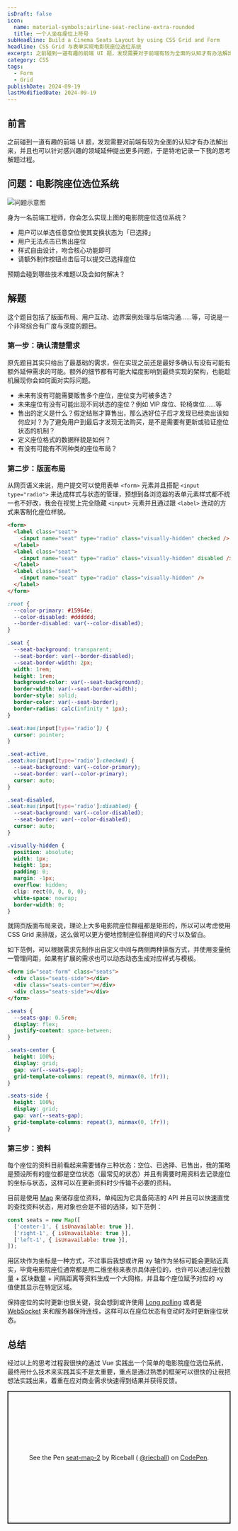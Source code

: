 ```yaml
---
isDraft: false
icon:
  name: material-symbols:airline-seat-recline-extra-rounded
  title: 一个人坐在座位上符号
subHeadline: Build a Cinema Seats Layout by using CSS Grid and Form
headline: CSS Grid 与表单实现电影院座位选位系统
excerpt: 之前碰到一道有趣的前端 UI 题，发现需要对于前端有较为全面的认知才有办法解出来，并且也可以针对感兴趣的领域延伸提出更更多问题，于是特地纪录一下我的思考解题过程。身为一名前端工程师，你会怎么实作上图的电影院座位选位系统？
category: CSS
tags:
  - Form
  - Grid
publishDate: 2024-09-19
lastModifiedDate: 2024-09-19
---
```


## 前言

之前碰到一道有趣的前端 UI 题，发现需要对前端有较为全面的认知才有办法解出来，并且也可以针对感兴趣的领域延伸提出更多问题，于是特地记录一下我的思考解题过程。

## 问题：电影院座位选位系统

![问题示意图](problem-demo.webp '问题示意图')

身为一名前端工程师，你会怎么实现上图的电影院座位选位系统？

- 用户可以单选任意空位使其变换状态为「已选择」
- 用户无法点击已售出座位
- 样式自由设计，吻合核心功能即可
- 请额外制作按钮点击后可以提交已选择座位

预期会碰到哪些技术难题以及会如何解决？

## 解题

这个题目包括了版面布局、用户互动、边界案例处理与后端沟通……等，可说是一个非常综合有广度与深度的题目。

### 第一步：确认清楚需求

原先题目其实只给出了最基础的需求，但在实现之前还是最好多确认有没有可能有额外延伸需求的可能。额外的细节都有可能大幅度影响到最终实现的架构，也能趁机展现你会如何面对实际问题。

- 未来有没有可能需要贩售多个座位，座位变为可被多选？
- 未来座位有没有可能出现不同状态的座位？例如 VIP 席位、轮椅席位……等
- 售出的定义是什么？假定结账才算售出，那么选好位子后才发现已经卖出该如何应对？为了避免用户到最后才发现无法购买，是不是需要有更新或验证座位状态的机制？
- 定义座位格式的数据样貌是如何？
- 有没有可能有不同种类的座位布局？

### 第二步：版面布局

从网页语义来说，用户提交可以使用表单 `<form>` 元素并且搭配 `<input type="radio">` 来达成样式与状态的管理，预想到各浏览器的表单元素样式都不统一也不好改，我会在视觉上完全隐藏 `<input>` 元素并且通过跟 `<label>` 连动的方式来客制化座位样貌。

```html
<form>
  <label class="seat">
    <input name="seat" type="radio" class="visually-hidden" checked />
  </label>
  <label class="seat">
    <input name="seat" type="radio" class="visually-hidden" disabled />
  </label>
  <label class="seat">
    <input name="seat" type="radio" class="visually-hidden" />
  </label>
</form>
```

```css
:root {
  --color-primary: #15964e;
  --color-disabled: #dddddd;
  --border-disabled: var(--color-disabled);
}

.seat {
  --seat-background: transparent;
  --seat-border: var(--border-disabled);
  --seat-border-width: 2px;
  width: 1rem;
  height: 1rem;
  background-color: var(--seat-background);
  border-width: var(--seat-border-width);
  border-style: solid;
  border-color: var(--seat-border);
  border-radius: calc(infinity * 1px);
}

.seat:has(input[type='radio']) {
  cursor: pointer;
}

.seat-active,
.seat:has(input[type='radio']:checked) {
  --seat-background: var(--color-primary);
  --seat-border: var(--color-primary);
  cursor: auto;
}

.seat-disabled,
.seat:has(input[type='radio']:disabled) {
  --seat-background: var(--color-disabled);
  --seat-border: var(--color-disabled);
  cursor: auto;
}

.visually-hidden {
  position: absolute;
  width: 1px;
  height: 1px;
  padding: 0;
  margin: -1px;
  overflow: hidden;
  clip: rect(0, 0, 0, 0);
  white-space: nowrap;
  border-width: 0;
}
```

就网页版面布局来说，理论上大多电影院座位群组都是矩形的，所以可以考虑使用 CSS Grid 来排版，这么做可以更方便地控制座位群组间的尺寸以及留白。

如下范例，可以根据需求先制作出自定义中间与两侧两种排版方式，并使用变量统一管理间距，如果有扩展的需求也可以动态动态生成对应样式与模板。

```html
<form id="seat-form" class="seats">
  <div class="seats-side"></div>
  <div class="seats-center"></div>
  <div class="seats-side"></div>
</form>
```

```css
.seats {
  --seats-gap: 0.5rem;
  display: flex;
  justify-content: space-between;
}

.seats-center {
  height: 100%;
  display: grid;
  gap: var(--seats-gap);
  grid-template-columns: repeat(9, minmax(0, 1fr));
}

.seats-side {
  height: 100%;
  display: grid;
  gap: var(--seats-gap);
  grid-template-columns: repeat(3, minmax(0, 1fr));
}
```

### 第三步：资料

每个座位的资料目前看起来需要储存三种状态：空位、已选择、已售出，我的策略是预设所有的座位都是空位状态（最常见的状态）并且有需要时用资料去记录座位的坐标与状态，这样可以在更新资料时少传输不必要的资料。

目前是使用 [Map](/post/javascript-maps/) 来储存座位资料，单纯因为它具备简洁的 API 并且可以快速直觉的查找资料状态，用对象也会是不错的选择，如下范例：

```js
const seats = new Map([
  ['center-1', { isUnavailable: true }],
  ['right-1', { isUnavailable: true }],
  ['left-1', { isUnavailable: true }],
]);
```

用区块作为坐标是一种方式，不过事后我想或许用 xy 轴作为坐标可能会更贴近真实，毕竟电影院座位通常都是用二维坐标来表示具体座位的，也许可以通过座位数量 + 区块数量 + 间隔距离等资料生成一个大网格，并且每个座位赋予对应的 xy 值使其显示在特定区域。

保持座位的实时更新也很关键，我会想到或许使用 [Long polling](https://javascript.info/long-polling) 或者是 [WebSocket](https://javascript.info/websocket) 来和服务器保持连线，这样可以在座位状态有变动时及时更新座位状态。

## 总结

经过以上的思考过程我很快的通过 Vue 实践出一个简单的电影院座位选位系统，最终用什么技术来实践其实不是太重要，重点是通过熟悉的框架可以很快的让我把想法实践出来，着重在应对商业需求快速得到结果并获得反馈。

<p
  class="codepen"
  data-height="300"
  data-default-tab="result"
  data-slug-hash="NWZQwWr"
  data-pen-title="seat-map-2"
  data-preview="true"
  data-editable="true"
  data-user="riecball"
  style="height: 300px; box-sizing: border-box; display: flex; align-items: center; justify-content: center; border: 2px solid; margin: 1em 0; padding: 1em;"
>
  <span>
    See the Pen <a href="https://codepen.io/riecball/pen/NWZQwWr">seat-map-2</a> by Riceball (
    <a href="https://codepen.io/riecball">@riecball</a>) on <a href="https://codepen.io">CodePen</a>.
  </span>
</p>
<script async src="https://cpwebassets.codepen.io/assets/embed/ei.js"></script>
